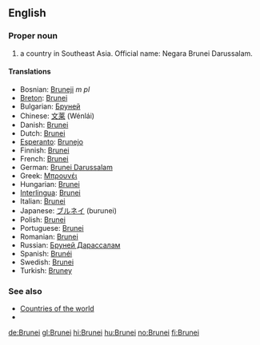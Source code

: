 ==English==

===Proper noun===

# a country in Southeast Asia. Official name: Negara Brunei Darussalam.

====Translations====
*Bosnian: [[Bruneji]] ''m pl''
*[[Breton]]: [[Brunei]]
*Bulgarian: [[Бруней]]
*Chinese: [[文莱]] (Wénlái)
*Danish: [[Brunei]]
*Dutch: [[Brunei]]
*[[Esperanto]]: [[Brunejo]]
*Finnish: [[Brunei]]
*French: [[Brunei]]
*German: [[Brunei Darussalam]]
*Greek: [[Μπρουνέι]]
*Hungarian: [[Brunei]]
*[[Interlingua]]: [[Brunei]]
*Italian: [[Brunei]]
*Japanese: [[ブルネイ]] (burunei)
*Polish: [[Brunei]]
*Portuguese: [[Brunei]]
*Romanian: [[Brunei]]
*Russian: [[Бруней Дарассалам]]
*Spanish: [[Brunéi]]
*Swedish: [[Brunei]]
*Turkish: [[Bruney]]

===See also===
*[[Countries of the world]]
*

[[de:Brunei]]
[[gl:Brunei]]
[[hi:Brunei]]
[[hu:Brunei]]
[[no:Brunei]]
[[fi:Brunei]]